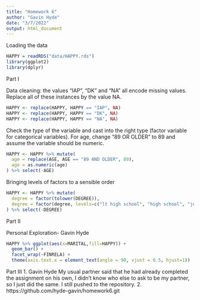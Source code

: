 ```yaml
---
title: "Homework 6"
author: "Gavin Hyde"
date: "3/7/2022"
output: html_document
---
```


Loading the data
````r
HAPPY = readRDS("data/HAPPY.rds")
library(ggplot2)
library(dplyr)
````

Part I 

Data cleaning: the values “IAP”, “DK” and “NA” all encode missing values. Replace all of these instances by the value NA.
````r
HAPPY <- replace(HAPPY, HAPPY == "IAP", NA)
HAPPY <- replace(HAPPY, HAPPY == "DK", NA)
HAPPY <- replace(HAPPY, HAPPY == "NA", NA)
````


Check the type of the variable and cast into the right type (factor variable for categorical variables). For age, change “89 OR OLDER” to 89 and assume the variable should be numeric.
````r
HAPPY <- HAPPY %>% mutate(
  age = replace(AGE, AGE == "89 AND OLDER", 89),
  age = as.numeric(age)
) %>% select(-AGE)
````

Bringing levels of factors to a sensible order
````r
HAPPY <- HAPPY %>% mutate(
  degree = factor(tolower(DEGREE)),
  degree = factor(degree, levels=c("lt high school", "high school", "junior college", "bachelor", "graduate school"))
) %>% select(-DEGREE)
````

Part II

Personal Exploration- Gavin Hyde

````r
HAPPY %>% ggplot(aes(x=MARITAL,fill=HAPPY)) + 
  geom_bar() + 
  facet_wrap(~FINRELA) +
  theme(axis.text.x = element_text(angle = 90, vjust = 0.5, hjust=1))
````

Part III
1. Gavin Hyde
My usual partner said that he had already completed the assignment on his own, I didn't know who else to ask to be my partner, so I just did the same. I still pushed to the repository.
2. https://github.com/hyde-gavin/homework6.git